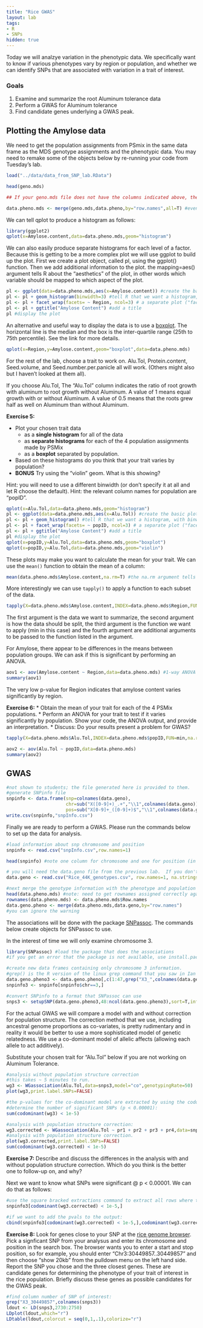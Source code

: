 ```yaml
---
title: "Rice GWAS"
layout: lab
tags:
- R
- SNPs
hidden: true
---
```


Today we will analzye variation in the phenotypic data.  We specifically want to know if various phenotypes vary by region or population, and whether we can identify SNPs that are associated with variation in a trait of interest.

### Goals

1. Examine and summarize the root Aluminum tolerance data
2. Perform a GWAS for Aluminum tolerance
3. Find candidate genes underlying a GWAS peak.

## Plotting the Amylose data

We need to get the population assignments from PSmix in the same data frame as the MDS genotype assignments and the phenotypic data.  You may need to remake some of the objects below by re-running your code from Tuesday's lab.
```r
load("../data/data_from_SNP_lab.RData")
```


```r
head(geno.mds)

## If your geno.mds file does not have the columns indicated above, then go back to Tuesday's lab, and re-make it.

data.pheno.mds <- merge(geno.mds,data.pheno,by="row.names",all=T) #even if you already have this, rerun it so that the AmID and pr1-4 columns are brought in
```


We can tell qplot to produce a histogram as follows:
```r
library(ggplot2)
qplot(x=Amylose.content,data=data.pheno.mds,geom="histogram")
```
We can also easily produce separate histograms for each level of a factor.
Because this is getting to be a more complex plot we will use ggplot to build up the plot.  First we create a plot object, called pl, using the ggplot() function.  Then we add additional information to the plot.  the mapping=aes() argument tells R about the "aesthetics" of the plot, in other words which variable should be mapped to which aspect of the plot.
```r
pl <- ggplot(data=data.pheno.mds,aes(x=Amylose.content)) #create the basic plot object
pl <- pl + geom_histogram(binwidth=3) #tell R that we want a histogram, with binwidth of 3
pl <- pl + facet_wrap(facets= ~ Region, ncol=3) # a separate plot ("facet") for each region, arranged in 3 columns
pl <- pl + ggtitle("Amylose Content") #add a title
pl #display the plot
```
An alternative and useful way to display the data is to use a [boxplot](http://en.wikipedia.org/wiki/Box_plot). The horizontal line is the median and the box is the inter-quartile range (25th to 75th percentile).  See the link for more details.
```r
qplot(x=Region,y=Amylose.content,geom="boxplot",data=data.pheno.mds)
```

For the rest of the lab, choose a trait to work on.  Alu.Tol, Protein.content, Seed.volume, and Seed.number.per.panicle all will work.  (Others might also but I haven't looked at them all).

If you choose Alu.Tol, The "Alu.Tol" column indicates the ratio of root growth  with aluminum to root growth without Aluminum.  A value of 1 means equal growth with or without Aluminum.  A value of 0.5 means that the roots grew half as well on Aluminum than without Aluminum.


**Exercise 5:** 

* Plot your chosen trait data
  * as a **single histogram** for all of the data
  * as **separate histograms** for each of the 4 population assignments made by PSMix
  * as a **boxplot** separated by population. 
* Based on these histograms do you think that your trait varies by population? 
* **BONUS** Try using the "violin" geom.  What is this showing?
  
Hint: you will need to use a different binwidth (or don't specify it at all and let R choose the default).  Hint: the relevant column names for population are "popID".  
```r
qplot(x=Alu.Tol,data=data.pheno.mds,geom="histogram")
pl <- ggplot(data=data.pheno.mds,aes(x=Alu.Tol)) #create the basic plot object
pl <- pl + geom_histogram() #tell R that we want a histogram, with binwidth of 3
pl <- pl + facet_wrap(facets= ~ popID, ncol=3) # a separate plot ("facet") for each region, arranged in 3 columns
pl <- pl + ggtitle("Amylose Content") #add a title
pl #display the plot
qplot(x=popID,y=Alu.Tol,data=data.pheno.mds,geom="boxplot")
qplot(x=popID,y=Alu.Tol,data=data.pheno.mds,geom="violin")
```
These plots may make you want to calculate the mean for your trait. We can use the `mean()` function to obtain the mean of a column:
```r
mean(data.pheno.mds$Amylose.content,na.rm=T) #the na.rm argument tells R to ignore missing data coded by "NA"
```
More interestingly we can use `tapply()` to apply a function to each subset of the data.  
```r
tapply(X=data.pheno.mds$Amylose.content,INDEX=data.pheno.mds$Region,FUN=min,na.rm=T)
```
The first argument is the data we want to summarize, the second argument is how the data should be split, the third argument is the function we want to apply (min in this case) and the fourth argument are additional arguments to be passed to the function listed in the argument.

For Amylose, there appear to be differences in the means between population groups.  We can ask if this is significant by performing an ANOVA.
```r
aov1 <- aov(Amylose.content ~ Region,data=data.pheno.mds) #1-way ANOVA for Amylose.content by Region
summary(aov1)
```
The very low p-value for Region indicates that amylose content varies significantly by region.

**Exercise 6:** 
* Obtain the mean of your trait for each of the 4 PSMix populations.
* Perform an ANOVA for your trait to test if it varies significantly by population.  Show your code, the ANOVA output, and provide an interpretation.
* Discuss: Do your results present a problem for GWAS?
```r
tapply(X=data.pheno.mds$Alu.Tol,INDEX=data.pheno.mds$popID,FUN=min,na.rm=T)
```

```r
aov2 <- aov(Alu.Tol ~ popID,data=data.pheno.mds)
summary(aov2)
```

## GWAS
```r
#not shown to students; the file generated here is provided to them.
#generate SNPinfo file
snpinfo <- data.frame(snp=colnames(data.geno),
                      chr=sub("X([0-9]+)_.+","\\1",colnames(data.geno)),
                      pos=sub("X[0-9]+_([0-9]+)$","\\1",colnames(data.geno)))
write.csv(snpinfo,"snpInfo.csv")
```

Finally we are ready to perform a GWAS.  Please run the commands below to set up the data for analysis.
```r
#load information about snp chromosome and position
snpinfo <- read.csv("snpInfo.csv",row.names=1)

head(snpinfo) #note one column for chromosome and one for position (in base pairs)

# you will need the data.geno file from the previous lab.  If you don't have it in your workspace, reload it
data.geno <- read.csv("Rice_44K_genotypes.csv", row.names=1, na.strings=c("NA","00")) 

#next merge the genotype information with the phenotype and population info:
head(data.pheno.mds) #note: need to get rownames assigned correctly again (they were lost after the merge)
rownames(data.pheno.mds) <- data.pheno.mds$Row.names
data.geno.pheno <- merge(data.pheno.mds,data.geno,by="row.names")
#you can ignore the warning 
```

The associations will be done with the package [SNPassoc](http://bioinformatics.oxfordjournals.org/content/23/5/654.2.long).  The  commands below create objects for SNPassoc to use.  

In the interest of time we will only examine chromosome 3.

```r

library(SNPassoc) #load the package that does the associations
#if you get an error that the package is not available, use install.packages("SNPassoc") to install it.

#create new data frames containing only chromosome 3 information.
#grep() is the R version of the linux grep command that you saw in Ian's section.  So the command below extracts columns 1:47 and all chromosome 3 genotype columns
data.geno.pheno3 <- data.geno.pheno[,c(1:47,grep("X3_",colnames(data.geno.pheno)))]
snpinfo3 <- snpinfo[snpinfo$chr==3,]

#convert SNPinfo to a format that SNPassoc can use
snps3 <- setupSNP(data.geno.pheno3,48:ncol(data.geno.pheno3),sort=T,info=snpinfo3,sep="")
```
For the actual GWAS we will compare a model with and without correction for population structure.  The correction method that we use, including ancestral genome proportions as co-variates, is pretty rudimentary and in reality it would be better to use a more sophisticated model of genetic relatedness.  We use a co-dominant model of allelic affects (allowing each allele to act additively).

Substitute your chosen trait for "Alu.Tol" below if you are not working on Aluminum Tolerance.

```r
#analysis without population structure correction
#this takes ~ 5 minutes to run.
wg3 <- WGassociation(Alu.Tol,data=snps3,model="co",genotypingRate=50)
plot(wg3,print.label.SNPs=FALSE)

#the p-values for the co-dominant model are extracted by using the codominant() function 
#determine the number of significant SNPs (p < 0.00001):
sum(codominant(wg3) < 1e-5)

#analysis with population structure correction:
wg3.corrected <- WGassociation(Alu.Tol ~ pr1 + pr2 + pr3 + pr4,data=snps3,model="co",genotypingRate=50)
#analysis with population structure correction.
plot(wg3.corrected,print.label.SNPs=FALSE)
sum(codominant(wg3.corrected) < 1e-5)
```
**Exercise 7:** Describe and discuss the differences in the analysis with and without population structure correction.  Which do you think is the better one to follow-up on, and why?

Next we want to know what SNPs were significant @ p < 0.00001.  We can do that as follows:
```r
#use the square bracked extractions command to extract all rows where the SNP p-value is less than 1e-5
snpinfo3[codominant(wg3.corrected) < 1e-5,]

#if we want to add the pvals to the output:
cbind(snpinfo3[codominant(wg3.corrected) < 1e-5,],codominant(wg3.corrected)[codominant(wg3.corrected) < 1e-5])
```

**Exercise 8:** Look for genes close to your SNP at the [rice genome browser](http://rice.plantbiology.msu.edu/cgi-bin/gbrowse/rice/).  Pick a signficant SNP from your analysus and enter its chromosome and position in the search box.  The browser wants you to enter a start and stop position, so for example, you should enter "Chr3:30449857..30449857" and then choose "show 20kb" from the pulldown menu on the left hand side.  Report the SNP you chose and the three closest genes.  These are candidate genes for determining the phenotype of your trait of interest in the rice population.  Briefly discuss these genes as possible candidates for the GWAS peak.


```r
#find column number of SNP of interest: 
grep("X3_30449857",colnames(snps3))
ldout <- LD(snps3,2730:2750)
LDplot(ldout,which="r")
LDtable(ldout,colorcut = seq(0,1,.1),colorize="r")

```

